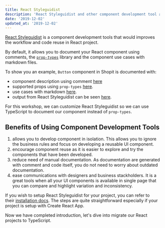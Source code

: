 ```yaml
---
title: React Styleguidist
description: 'React Styleguidist and other component development tool allows you to develop your component in isolation and generates documentations from your code.'
date: '2019-12-02'
updated_at: '2019-12-02'
---
```


[React Styleguidist][react-styleguidist] is a component development tools that would improves the workflow and code reuse in React project.

By default, it allows you to document your React component using comments, the [`prop-types`][prop-types] library and the component use cases with markdown files.

To show you an example, `Button` component in Shopit is documented with:

- component description using comment [here](https://github.com/malcolm-kee/react-ecomm-site/blob/redux/src/components/button.jsx#L5)
- supported props using `prop-types` [here](https://github.com/malcolm-kee/react-ecomm-site/blob/redux/src/components/button.jsx#L31).
- use cases with markdown [here](https://raw.githubusercontent.com/malcolm-kee/react-ecomm-site/redux/src/components/button.md).
- output from React Styleguidist can be seen [here](https://react-ecomm-docs.netlify.com/#button).

For this workshop, we can customize React Styleguidist so we can use TypeScript to document our component instead of `prop-types`.

## Benefits of Using Component Development Tools

1. allows you to develop component in isolation. This allows you to ignore the business rules and focus on developing a reusable UI component.
1. encourage component reuse as it is easier to explore and try the components that have been developed.
1. reduce need of manual documentation. As documentation are generated with comment and code itself, you do not need to worry about outdated documentation.
1. ease communications with designers and business stackholders. It is a great tools when all your UI components is available in single page that you can compare and highlight variation and inconsistency.

<aside>

If you wish to setup React Styleguidist for your project, you can refer to their [installation docs](https://react-styleguidist.js.org/docs/getting-started.html). The steps are quite straightforward especially if your project is setup with Create React App.

</aside>

Now we have completed introduction, let's dive into migrate our React projects to TypeScript.

[react-styleguidist]: https://react-styleguidist.js.org
[prop-types]: https://www.npmjs.com/package/prop-types
